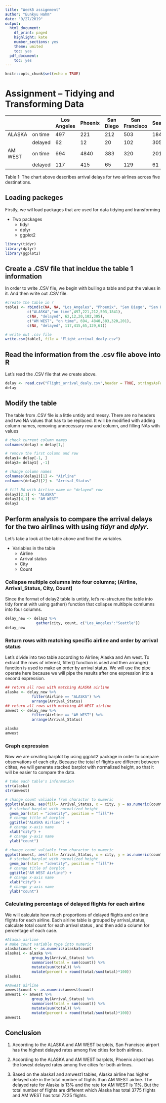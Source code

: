 ```yaml
---
title: "Week5 assignment"
author: "Eunkyu Hahm"
date: "9/27/2019"
output:
  html_document:
    df_print: paged
    highlight: kate
    number_sections: yes
    theme: united
    toc: yes
  pdf_document:
    toc: yes
---
```


```r
knitr::opts_chunk$set(echo = TRUE)
```

# Assignment – Tidying and Transforming Data

|        |         | Los Angeles | Phoenix | San Diego | San Francisco | Seattle |
|--------|---------|-------------|---------|-----------|---------------|---------
|ALASKA  | on time | 497         |221      |212        |503            |1841     |
|        | delayed |62           |12       |20         |102            |305      |
|AM WEST | on time |694          |4840     |383        |320            |201      |
|        | delayed |117          |415      |65         |129            |61       |

Table 1: The chart above describes arrival delays for two airlines across five destinations.


## Loading packeges 
Firstly, we wil load packages that are used for data tidying and transforming  

* Two packages  
  + tidyr
  + dplyr 
  + ggplot2
  
```r
library(tidyr)
library(dplyr)
library(ggplot2)
```

## Create a .CSV file that incldue the table 1 information 

In order to write .CSV file, we begin with builing a table and put the values in it. And then write out .CSV file. 
```r
#create the table in r 
table1 <- rbind(c(NA, NA, "Los_Angeles", "Phoenix", "San Diego", "San Francisco", "Seattle"),
          c("ALASKA","on time",497,221,212,503,1841),
          c(NA, "delayed", 62,12,20,102,305),
          c("AM WEST", "on time", 694, 4840,383,320,201),
          c(NA, "delayed", 117,415,65,129,61))

# write out .csv file
write.csv(table1, file = "Flight_arrival_dealy.csv")

```

## Read the information from the .csv file above into R

Let's read the .CSV file that we create above. 
```r
delay <- read.csv("Flight_arrival_dealy.csv",header = TRUE, stringsAsFactors = FALSE)
delay
```

## Modify the table 

The table from .CSV file is a little untidy and messy. There are no headers and two NA values that has to be replaced. It will be modified with adding column names, removing unnecessary row and column, and filling NAs with values
```r
# check current column names 
colnames(delay) = delay[1,]

# remove the first column and row
delay1= delay[-1, ]
delay2= delay1[ ,-1]

# change column names 
colnames(delay2)[1] <- "Airline"
colnames(delay2)[2] <- "Arrival_Status"

# fill NA with Airline name on "delayed" row 
delay2[2,1] <- "ALASKA"
delay2[4,1] <- "AM WEST"
delay2
```

## Perform analysis to compare the arrival delays for the two airlines with using *tidyr* and *dplyr*.  

Let's take a look at the table above and find the variables.   

* Variables in the table  
  + Airline  
  + Arrival status  
  + City  
  + Count 

  
### Collapse multiple columns into four columns; (Airline, Arrival_Status, City, Count)

Since the format of delay2 table is untidy, let's re-structure the table into tidy format with using gather() function that collapse multibple comlumns into four columns. 

```r
delay_new <- delay2 %>%
              gather(city, count, c("Los_Angeles":"Seattle"))
delay_new

```

### Return rows with matching specific airline and order by arrival status 

Let's divide into two table according to Airline; Alaska and Am west. To extract the rows of interest, filter() function is used and then arrange() function is used to make an order by arrival status. We will use the pipe operate here because we will pipe the results after one expression into a second expression.

```r
## return all rows with matching ALASKA airline
alaska <- delay_new %>%
            filter(Airline == "ALASKA") %>%
            arrange(Arrival_Status)
## return all rows with matching AM WEST airline
amwest <- delay_new %>%
            filter(Airline == "AM WEST") %>%
            arrange(Arrival_Status)

alaska
amwest
```  


### Graph expression   

Now we are creating barplot by using ggplot2 package in order to compare observations of each city. Because the total of flights are different between citites, we will generate stacked barplot with normalized height, so that it will be easier to compare the data. 

```r
# take each table's information
str(alaska)
str(amwest)

# change count valiable from charactor to numeric
ggplot(alaska, aes(fill= Arrival_Status, x = city, y = as.numeric(count)), ylim(0,5000)) +
  # stacked barplot with normalized height
  geom_bar(stat = "identity", position = "fill")+
  # change title of barplot
  ggtitle("ALASKA Airline") +
  # change x-axis name
  xlab("city") +
  # change y-axis name
  ylab("count")

# change count valiable from charactor to numeric  
ggplot(amwest, aes(fill= Arrival_Status, x = city, y = as.numeric(count)), ylim(0,5000)) +
  # stacked barplot with normalized height
  geom_bar(stat = "identity", position = "fill")+
  # change title of barplot
  ggtitle("AM WEST Airline") +
  # change x-axis name
  xlab("city") +
  # change y-axis name
  ylab("count")

```

### Calculating percentage of delayed flights for each airline   

We will calculate how much proportions of delayed flights and on time flights for each airline. 
Each airline table is grouped by arrival_status, calculate total count for each arrival status , and then add a column for percentage of each case. 

```r
#Alaska airline
# make count variable type into numeric 
alaska$count <- as.numeric(alaska$count)
alaska1 <- alaska %>%
            group_by(Arrival_Status) %>%
            summarise(total = sum(count)) %>%
            mutate(sum(total)) %>%
            mutate(percent = round(total/sum(total)*100))
alaska1

#Amwest airline
amwest$count <- as.numeric(amwest$count)
amwest1 <- amwest %>%
            group_by(Arrival_Status) %>%
            summarise(total = sum(count)) %>%
            mutate(sum(total)) %>%
            mutate(percent = round(total/sum(total)*100))
amwest1

```


## Conclusion   

1. According to the ALASKA and AM WEST barplots, San Francisco airport has the highest delayed rates among five cities for both airlines.

2. According to the ALASKA and AM WEST barplots, Phoenix airpot has the lowest delayed rates among five cities for both airlines. 

3. Based on the alaska1 and amwest1 tables, Alaska airline has higher delayed rate in the total number of flights than AM WEST airline. The delayed rate for Alaska is 13% and the rate for AM WEST is 11%. 
But the total number of flights are different which Alaska has total 3775 flights and AM WEST has total 7225 flights. 
